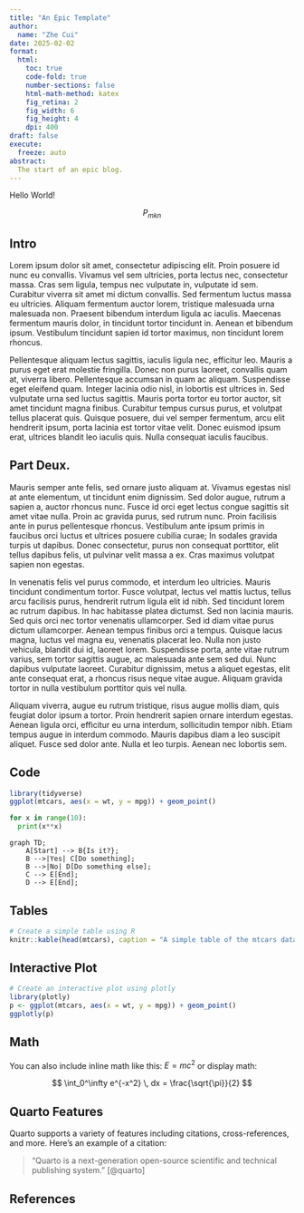 ```yaml
---
title: "An Epic Template"
author:
  name: "Zhe Cui"
date: 2025-02-02
format:
  html:
    toc: true
    code-fold: true
    number-sections: false
    html-math-method: katex
    fig_retina: 2
    fig_width: 6
    fig_height: 4
    dpi: 400
draft: false
execute:
  freeze: auto
abstract:
  The start of an epic blog.
---
```


Hello World!

$$P_{mkn}$$

## Intro

Lorem ipsum dolor sit amet, consectetur adipiscing elit. Proin posuere id nunc eu convallis. Vivamus vel sem ultricies, porta lectus nec, consectetur massa. Cras sem ligula, tempus nec vulputate in, vulputate id sem. Curabitur viverra sit amet mi dictum convallis. Sed fermentum luctus massa eu ultricies. Aliquam fermentum auctor lorem, tristique malesuada urna malesuada non. Praesent bibendum interdum ligula ac iaculis. Maecenas fermentum mauris dolor, in tincidunt tortor tincidunt in. Aenean et bibendum ipsum. Vestibulum tincidunt sapien id tortor maximus, non tincidunt lorem rhoncus.

Pellentesque aliquam lectus sagittis, iaculis ligula nec, efficitur leo. Mauris a purus eget erat molestie fringilla. Donec non purus laoreet, convallis quam at, viverra libero. Pellentesque accumsan in quam ac aliquam. Suspendisse eget eleifend quam. Integer lacinia odio nisl, in lobortis est ultrices in. Sed vulputate urna sed luctus sagittis. Mauris porta tortor eu tortor auctor, sit amet tincidunt magna finibus. Curabitur tempus cursus purus, et volutpat tellus placerat quis. Quisque posuere, dui vel semper fermentum, arcu elit hendrerit ipsum, porta lacinia est tortor vitae velit. Donec euismod ipsum erat, ultrices blandit leo iaculis quis. Nulla consequat iaculis faucibus.

## Part Deux.

Mauris semper ante felis, sed ornare justo aliquam at. Vivamus egestas nisl at ante elementum, ut tincidunt enim dignissim. Sed dolor augue, rutrum a sapien a, auctor rhoncus nunc. Fusce id orci eget lectus congue sagittis sit amet vitae nulla. Proin ac gravida purus, sed rutrum nunc. Proin facilisis ante in purus pellentesque rhoncus. Vestibulum ante ipsum primis in faucibus orci luctus et ultrices posuere cubilia curae; In sodales gravida turpis ut dapibus. Donec consectetur, purus non consequat porttitor, elit tellus dapibus felis, ut pulvinar velit massa a ex. Cras maximus volutpat sapien non egestas.

In venenatis felis vel purus commodo, et interdum leo ultricies. Mauris tincidunt condimentum tortor. Fusce volutpat, lectus vel mattis luctus, tellus arcu facilisis purus, hendrerit rutrum ligula elit id nibh. Sed tincidunt lorem ac rutrum dapibus. In hac habitasse platea dictumst. Sed non lacinia mauris. Sed quis orci nec tortor venenatis ullamcorper. Sed id diam vitae purus dictum ullamcorper. Aenean tempus finibus orci a tempus. Quisque lacus magna, luctus vel magna eu, venenatis placerat leo. Nulla non justo vehicula, blandit dui id, laoreet lorem. Suspendisse porta, ante vitae rutrum varius, sem tortor sagittis augue, ac malesuada ante sem sed dui. Nunc dapibus vulputate laoreet. Curabitur dignissim, metus a aliquet egestas, elit ante consequat erat, a rhoncus risus neque vitae augue. Aliquam gravida tortor in nulla vestibulum porttitor quis vel nulla.

Aliquam viverra, augue eu rutrum tristique, risus augue mollis diam, quis feugiat dolor ipsum a tortor. Proin hendrerit sapien ornare interdum egestas. Aenean ligula orci, efficitur eu urna interdum, sollicitudin tempor nibh. Etiam tempus augue in interdum commodo. Mauris dapibus diam a leo suscipit aliquet. Fusce sed dolor ante. Nulla et leo turpis. Aenean nec lobortis sem.

## Code

```r
library(tidyverse)
ggplot(mtcars, aes(x = wt, y = mpg)) + geom_point()
```

```python
for x in range(10):
  print(x**x)
```

```mermaid
graph TD;
    A[Start] --> B{Is it?};
    B -->|Yes| C[Do something];
    B -->|No| D[Do something else];
    C --> E[End];
    D --> E[End];
```

## Tables

```r
# Create a simple table using R
knitr::kable(head(mtcars), caption = "A simple table of the mtcars dataset")
```

## Interactive Plot

```r
# Create an interactive plot using plotly
library(plotly)
p <- ggplot(mtcars, aes(x = wt, y = mpg)) + geom_point()
ggplotly(p)
```

## Math

You can also include inline math like this: $E = mc^2$ or display math:

$$
\int_0^\infty e^{-x^2} \, dx = \frac{\sqrt{\pi}}{2}
$$

## Quarto Features

Quarto supports a variety of features including citations, cross-references, and more. Here's an example of a citation:

> "Quarto is a next-generation open-source scientific and technical publishing system." [@quarto]

## References

[^quarto]: Quarto is a next-generation open-source scientific and technical publishing system.  
